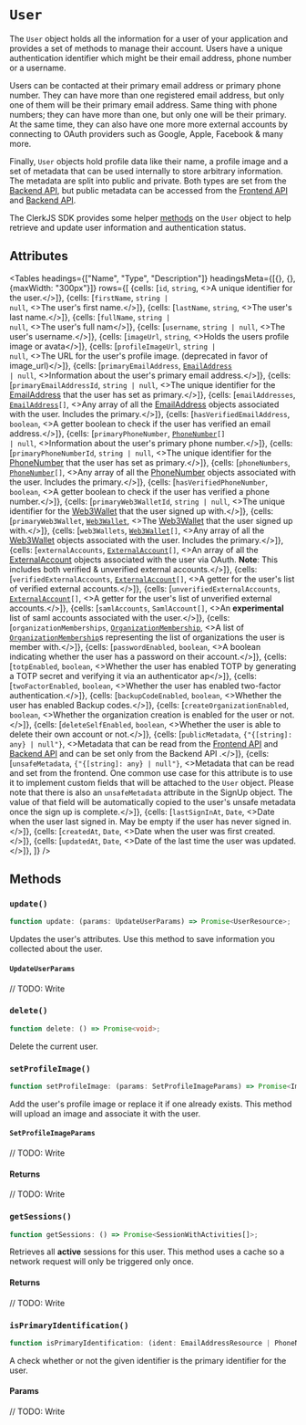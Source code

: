 
# `User`

The `User` object holds all the information for a user of your application and provides a set of methods to manage their account. Users have a unique authentication identifier which might be their email address, phone number or a username.

Users can be contacted at their primary email address or primary phone number. They can have more than one registered email address, but only one of them will be their primary email address. Same thing with phone numbers; they can have more than one, but only one will be their primary. At the same time, they can also have one more more external accounts by connecting to OAuth providers such as Google, Apple, Facebook & many more.

Finally, `User` objects hold profile data like their name, a profile image and a set of metadata that can be used internally to store arbitrary information. The metadata are split into public and private. Both types are set from the [Backend API](https://clerk.dev/docs/reference/backend-api), but public metadata can be accessed from the [Frontend API](https://reference.clerk.dev/reference/frontend-api-reference) and [Backend API](https://clerk.dev/docs/reference/backend-api).

The ClerkJS SDK provides some helper [methods](#methods) on the `User` object to help retrieve and update user information and authentication status.

## Attributes

<Tables
  headings={["Name", "Type", "Description"]}
  headingsMeta={[{}, {}, {maxWidth: "300px"}]}
  rows={[
    {cells: [<code>id</code>,  <code>string</code>,  <>A unique identifier for the user.</>]},
{cells: [<code>firstName</code>,  <code>string | null</code>,  <>The user's first name.</>]},
{cells: [<code>lastName</code>,  <code>string</code>,  <>The user's last name.</>]},
{cells: [<code>fullName</code>,  <code>string | null</code>,  <>The user's full nam</>]},
{cells: [<code>username</code>,  <code>string | null</code>,  <>The user's username.</>]},
{cells: [<code>imageUrl</code>,  <code>string</code>,  <>Holds the users profile image or avata</>]},
{cells: [<code>profileImageUrl</code>,  <code>string | null</code>,  <>The URL for the user's profile image. (deprecated in favor of image_url)</>]},
{cells: [<code>primaryEmailAddress</code>,  <code><a href="/reference-js/email-address/email-address">EmailAddress</a> | null</code>,  <>Information about the user's primary email address.</>]},
{cells: [<code>primaryEmailAddressId</code>,  <code>string | null</code>,  <>The unique identifier for the <a href="/reference-js/email-address/email-address">EmailAddress</a> that the user has set as primary.</>]},
{cells: [<code>emailAddresses</code>,  <code><a href="/reference-js/email-address/email-address">EmailAddress</a>[]</code>,  <>Any array of all the <a href="/reference-js/email-address/email-address">EmailAddress</a> objects associated with the user. Includes the primary.</>]},
{cells: [<code>hasVerifiedEmailAddress</code>,  <code>boolean</code>,  <>A getter boolean to check if the user has verified an email address.</>]},
{cells: [<code>primaryPhoneNumber</code>,  <code><a href="/reference-js/phone-number/phone-number">PhoneNumber</a>[] | null</code>,  <>Information about the user's primary phone number.</>]},
{cells: [<code>primaryPhoneNumberId</code>,  <code>string | null</code>,  <>The unique identifier for the <a href="/reference-js/phone-number/phone-number">PhoneNumber</a> that the user has set as primary.</>]},
{cells: [<code>phoneNumbers</code>,  <code><a href="/reference-js/phone-number/phone-number">PhoneNumber</a>[]</code>,  <>Any array of all the <a href="/reference-js/phone-number/phone-number">PhoneNumber</a> objects associated with the user. Includes the primary.</>]},
{cells: [<code>hasVerifiedPhoneNumber</code>,  <code>boolean</code>,  <>A getter boolean to check if the user has verified a phone number.</>]},
{cells: [<code>primaryWeb3WalletId</code>,  <code>string | null</code>,  <>The unique identifier for the <a href="/reference-js/web3-wallet/web3-wallet">Web3Wallet</a> that the user signed up with.</>]},
{cells: [<code>primaryWeb3Wallet</code>,  <code><a href="/reference-js/web3-wallet/web3-wallet">Web3Wallet</a></code>,  <>The <a href="/reference-js/web3-wallet/web3-wallet">Web3Wallet</a> that the user signed up with.</>]},
{cells: [<code>web3Wallets</code>,  <code><a href="/reference-js/web3-wallet/web3-wallet">Web3Wallet</a>[]</code>,  <>Any array of all the <a href="/reference-js/web3-wallet/web3-wallet">Web3Wallet</a> objects associated with the user. Includes the primary.</>]},
{cells: [<code>externalAccounts</code>,  <code><a href="/reference-js/external-account">ExternalAccount</a>[]</code>,  <>An array of all the <a href="/reference-js/external-account">ExternalAccount</a> objects associated with the user via OAuth.  <strong>Note</strong>: This includes both verified &amp; unverified external accounts.</>]},
{cells: [<code>verifiedExternalAccounts</code>,  <code><a href="/reference-js/external-account">ExternalAccount</a>[]</code>,  <>A getter for the user's list of verified external accounts.</>]},
{cells: [<code>unverifiedExternalAccounts</code>,  <code><a href="/reference-js/external-account">ExternalAccount</a>[]</code>,  <>A getter for the user's list of unverified external accounts.</>]},
{cells: [<code>samlAccounts</code>,  <code>SamlAccount[]</code>,  <>An <strong>experimental</strong> list of saml accounts associated with the user.</>]},
{cells: [<code>organizationMemberships</code>,  <code><a href="/reference-js/organization-membership">OrganizationMembership</a></code>,  <>A list of <code><a href="/reference-js/organization-membership">OrganizationMembership</a></code>s representing the list of organizations the user is member with.</>]},
{cells: [<code>passwordEnabled</code>,  <code>boolean</code>,  <>A boolean indicating whether the user has a password on their account.</>]},
{cells: [<code>totpEnabled</code>,  <code>boolean</code>,  <>Whether the user has enabled TOTP by generating a TOTP secret and verifying it via an authenticator ap</>]},
{cells: [<code>twoFactorEnabled</code>,  <code>boolean</code>,  <>Whether the user has enabled two-factor authentication.</>]},
{cells: [<code>backupCodeEnabled</code>,  <code>boolean</code>,  <>Whether the user has enabled Backup codes.</>]},
{cells: [<code>createOrganizationEnabled</code>,  <code>boolean</code>,  <>Whether the organization creation is enabled for the user or not.</>]},
{cells: [<code>deleteSelfEnabled</code>,  <code>boolean</code>,  <>Whether the user is able to delete their own account or not.</>]},
{cells: [<code>publicMetadata</code>,  <code>{"{[string]: any} | null"}</code>,  <>Metadata that can be read from the <a href="https://reference.clerk.dev/reference/frontend-api-reference">Frontend API</a> and <a href="https://clerk.dev/docs/reference/backend-api">Backend API</a> and can be set only from the Backend API .</>]},
{cells: [<code>unsafeMetadata</code>,  <code>{"{[string]: any} | null"}</code>,  <>Metadata that can be read and set from the frontend. One common use case for this attribute is to use it to implement custom fields that will be attached to the <code>User</code> object. Please note that there is also an <code>unsafeMetadata</code> attribute in the SignUp object. The value of that field will be automatically copied to the user's unsafe metadata once the sign up is complete.</>]},
{cells: [<code>lastSignInAt</code>,  <code>Date</code>,  <>Date when the user last signed in. May be empty if the user has never signed in.</>]},
{cells: [<code>createdAt</code>,  <code>Date</code>,  <>Date when the user was first created.</>]},
{cells: [<code>updatedAt</code>,  <code>Date</code>,  <>Date of the last time the user was updated.</>]},
  ]}
/>

## Methods

### `update()`

```typescript
function update: (params: UpdateUserParams) => Promise<UserResource>;
```

Updates the user's attributes. Use this method to save information you collected about the user.

#### `UpdateUserParams`

// TODO: Write

### `delete()`

```typescript
function delete: () => Promise<void>;
```

Delete the current user.

### `setProfileImage()`

```typescript
function setProfileImage: (params: SetProfileImageParams) => Promise<ImageResource>;
```

Add the user's profile image or replace it if one already exists. This method will upload an image and associate it with the user.

#### `SetProfileImageParams`

// TODO: Write

#### Returns

// TODO: Write

### `getSessions()`

```typescript
function getSessions: () => Promise<SessionWithActivities[]>;
```

Retrieves all **active** sessions for this user. This method uses a cache so a network request will only be triggered only once.

#### Returns

// TODO: Write

### `isPrimaryIdentification()`

```typescript
function isPrimaryIdentification: (ident: EmailAddressResource | PhoneNumberResource | Web3WalletResource) => boolean;
```

A check whether or not the given identifier is the primary identifier for the user.

#### Params

// TODO: Write